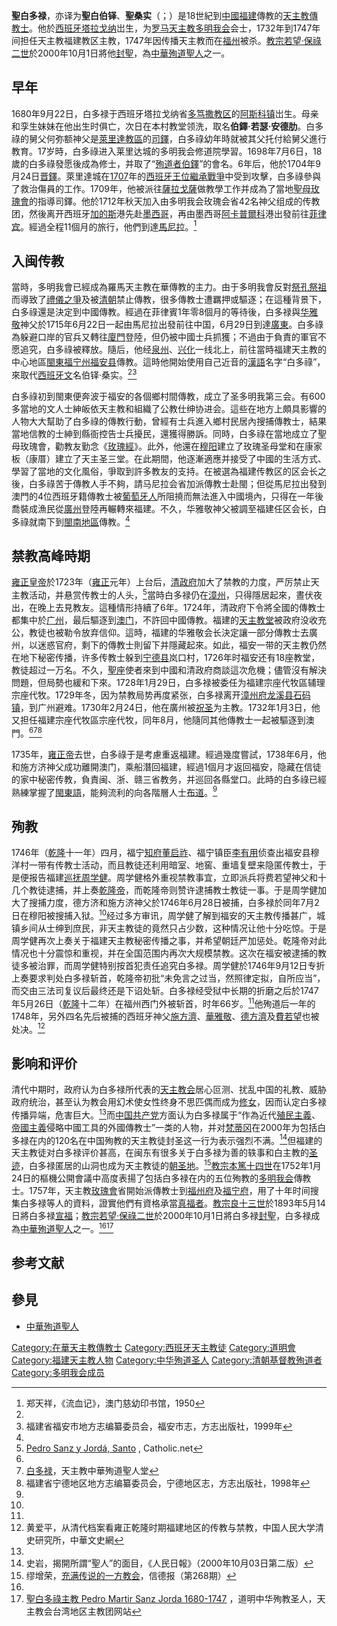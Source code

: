 {{Refimprove|time=2019-12-30T05:56:53+00:00}}
{{不是|百多祿}}
{{Infobox Christian leader
|type = bishop
|name=聖白多祿<br />San Pedro Sans y Jordá
|title = 天主教福建宗座代牧區宗座代牧
|term_start = 1732年1月3日
|term_end = 1747年5月26日
|ordination = 1704年9月24日
|consecration = 1730年2月24日
|previous_post = 褔建宗座代牧區輔理宗座代牧（1728年1月29日－1732年1月3日）
|birth_date={{birth date|1680|9|22}} 
|death_date={{death date and age|1747|5|26|1680|9|22}}
|feast_day= 
|venerated=[[羅馬天主教會|羅馬天主教會]]
|saint_title = [[天主教聖人|聖人]]
|image=Pedro Sanz i Yordà.jpg 
|imagesize=250px  
|caption=白多祿畫像 
|birth_place=[[File:Flag_of_New_Spain.svg|25px]] [[西班牙哈布斯堡王朝|西班牙]][[塔拉戈纳省|塔拉戈纳省]][[多笃撒教区|多笃撒教区]][[阿斯科|阿斯科镇]]
|death_place={{QING}}[[福建省|福建省]][[福州府|福州府]] 
|beatified_date=1893年5月14日
|beatified_place=
|beatified_by=[[教宗良十三世|教宗良十三世]] 
|canonized_date=2000年10月1日
|canonized_place=
|canonized_by=[[教宗若望·保祿二世|教宗若望·保祿二世]] 
|attributes= 
|patronage= 
|major_shrine= 
|suppressed_date= 
|issues=  
}} 

'''聖白多禄'''，亦译为'''聖白伯铎'''、'''聖桑实'''（{{lang-es|San Pedro Sans y Jordá}}；{{bd|1680年|9月22日|1747年|5月26日}}）是18世紀到[[中國|中國]][[福建|福建]]傳教的[[天主教|天主教]][[傳教士|傳教士]]。他於[[西班牙|西班牙]][[塔拉戈纳|塔拉戈纳]]岀生，为[[罗马天主教|罗马天主教]][[多明我会|多明我会]]会士，1732年到1747年间担任天主教福建教区主教，1747年因传播天主教而在[[福州|福州]]被杀。[[教宗若望·保祿二世|教宗若望·保祿二世]]於2000年10月1日將他[[封聖|封聖]]，為[[中華殉道聖人|中華殉道聖人]]之一。

== 早年 ==
1680年9月22日，白多禄于西班牙塔拉戈纳省[[多笃撒教区|多笃撒教区]]的[[阿斯科|阿斯科镇]]岀生。母亲和孪生妹妹在他出生时俱亡，次日在本村教堂领洗，取名'''伯鐸·若瑟·安德肋'''。白多祿的舅父何弥额神父是[[天主教萊里達教區|萊里達教區]]的[[司鐸|司鐸]]，白多祿幼年時就被其父托付給舅父進行教育。17岁時，白多祿进入莱里达城的多明我会修道院學習。1698年7月6日，18歲的白多祿發愿後成為修士，并取了“[[殉道者伯鐸|殉道者伯鐸]]”的會名。6年后，他於1704年9月24日[[晋鐸|晋鐸]]。萊里達城在[[1707|1707]]年的[[西班牙王位繼承戰爭|西班牙王位繼承戰爭]]中受到攻擊，白多祿參與了救治傷員的工作。1709年，他被派往[[薩拉戈薩|薩拉戈薩]]做教學工作并成為了當地[[聖母玫瑰會|聖母玫瑰會]]的指導司鐸。他於1712年秋天加入由多明我会玫瑰会省42名神父组成的传教团，然後离开西班牙[[加的斯|加的斯]]港先赴[[墨西哥|墨西哥]]，再由墨西哥[[阿卡普爾科|阿卡普爾科]]港出發前往[[菲律宾|菲律宾]]。經過全程11個月的旅行，他們到達[[馬尼拉|馬尼拉]]。<ref name="《流血记》">郑天祥，《流血记》，澳门慈幼印书馆，1950</ref>

== 入闽传教 ==
當時，多明我會已經成為羅馬天主教在華傳教的主力。由于多明我會反對[[祭孔|祭孔]][[祭祖|祭祖]]而導致了[[禮儀之爭|禮儀之爭]]及被[[清朝|清朝]]禁止傳教，很多傳教士遭羈押或驅逐；在這種背景下，白多祿還是決定到中國傳教。經過在菲律賓1年零8個月的等待後，白多禄與[[华雅敬|华雅敬]]神父於1715年6月22日一起由馬尼拉出發前往中国，6月29日到達[[廣東|廣東]]。白多祿為躲避口岸的官兵又轉往[[廈門|廈門]]登陸，但仍被中國士兵抓獲；不過由于負責的軍官不愿追究，白多祿被釋放。隨后，他经[[泉州|泉州]]、[[兴化县_(福建)|兴化]]一线北上，前往當時福建天主教的中心地區[[閩東|閩東]][[福宁州|福宁州]][[福安县|福安县]]傳教。這時他開始使用自己近音的[[漢語|漢語]]名字“白多祿”，來取代[[西班牙文|西班牙文]]名伯铎·桑实。<ref name="《流血记》"/><ref name="福安市志">福建省福安市地方志编纂委员会，福安市志，方志出版社，1999年</ref>

白多祿初到閩東便奔波于福安的各個鄉村間傳教，成立了圣多明我第三会。有600多當地的文人士紳皈依天主教和組織了公教仕绅协进会。這些在地方上頗具影響的人物大大幫助了白多祿的傳教行動，曾經有士兵進入鄉村民居內搜捕傳教士，結果當地信教的士紳到縣衙控告士兵擾民，還獲得勝訴。同時，白多祿在當地成立了聖母玫瑰會，勸教友勤念《[[玫瑰經|玫瑰經]]》。此外，他還在[[穆阳|穆阳]]建立了玫瑰圣母堂和在康家板（康厝）建立了天主圣三堂。在此期間，他逐漸適應并接受了中國的生活方式、學習了當地的文化風俗，爭取到許多教友的支持。在被選為福建传教区的区会长之後，白多祿苦于傳教人手不夠，請马尼拉会省加派傳教士赴閩；但從馬尼拉出發到澳門的4位西班牙籍傳教士被[[葡萄牙人|葡萄牙人]]所阻撓而無法進入中國境內，只得在一年後喬裝成漁民從[[廣州|廣州]]登陸再輾轉來福建。不久，华雅敬神父被調至福建任区会长，白多祿就南下到[[閩南地區|閩南地區]]傳教。<ref name="《流血记》"/>

== 禁教高峰時期 ==
[[雍正皇帝|雍正皇帝]]於1723年（[[雍正|雍正]]元年）上台后，[[清政府|清政府]]加大了禁教的力度，严厉禁止天主教活动，并悬赏传教士的人头，<ref name="Pedro Sanz y Jordá, Santo">[http://es.catholic.net/santoral/articulo.php?id=9797 Pedro Sanz y Jordá, Santo] {{Wayback|url=http://es.catholic.net/santoral/articulo.php?id=9797 |date=20140220123955 }}, Catholic.net</ref>當時白多禄仍在[[漳州|漳州]]，只得隱居起來，晝伏夜出，在晚上去見教友。這種情形持續了6年。1724年，清政府下令將全國的傳教士都集中於[[广州|广州]]，最后驅逐到[[澳门|澳门]]，不許回中國傳教。福建的[[天主教堂|天主教堂]]被政府没收充公，教徒也被勒令放弃信仰。這時，福建的华雅敬会长決定讓一部分傳教士去廣州，以迷惑官府，剩下的傳教士則留下并隱藏起來。如此，福安一带的天主教仍然在地下秘密传播，许多传教士躲到[[宁德县|宁德县]]岚口村，1726年时福安还有18座教堂，教徒超过一万名。不久，[[聖座|聖座]]使者來到中國和清政府商談這次危機；儘管沒有解決問題，但局勢也緩和下來。1728年1月29日，白多禄被委任为福建宗座代牧區辅理宗座代牧。1729年冬，因为禁教局势再度紧张，白多禄离开[[漳州府|漳州府]][[龙溪县|龙溪县]][[石码镇|石码镇]]，到广州避难。1730年2月24日，他在廣州被[[祝圣|祝圣]]为主教。1732年1月3日，他又担任福建宗座代牧區宗座代牧，同年8月，他隨同其他傳教士一起被驅逐到澳門。<ref name="福安市志"/><ref name="白多禄">[http://www.chinesemartyrs.ca/Saints/ViewSaints.aspx?id=89 白多禄]{{dead link|date=2018年1月 |bot=InternetArchiveBot |fix-attempted=yes }}，天主教中華殉道聖人堂</ref><ref name="宁德地区志">福建省宁德地区地方志编纂委员会，宁德地区志，方志出版社，1998年</ref>

1735年，[[雍正帝|雍正帝]]去世，白多祿于是考慮重返福建。經過幾度嘗試，1738年6月，他和施方济神父成功離開澳门，乘船潛回福建，經過1個月才返回福安，隐藏在信徒的家中秘密传教，負責闽、浙、赣三省教务，并巡回各縣堂口。此時的白多祿已經熟練掌握了[[閩東語|閩東語]]，能夠流利的向各階層人士[[布道|布道]]。<ref name="《流血记》"/>

== 殉教 ==
1746年（[[乾隆|乾隆]]十一年）四月，福宁[[知府|知府]][[董启祚|董启祚]]、福宁镇臣[[李有用|李有用]]侦查出福安县穆洋村一带有传教士活动，而且教徒还利用暗室、地窖、重墙复壁来隐匿传教士，于是便报告福建[[巡抚|巡抚]][[周学健|周学健]]。周学健格外重视禁教事宜，立即派兵将费若望神父和十几个教徒逮捕，并上奏[[乾隆帝|乾隆帝]]，而乾隆帝则赞许逮捕教士教徒一事。于是周学健加大了搜捕力度，德方济和施方济神父於1746年6月28日被捕，白多禄於同年7月2日在穆阳被搜捕入狱。<ref name="Pedro Sanz y Jordá, Santo"/>经过多方审讯，周学健了解到福安的天主教传播甚广，城镇乡间从士绅到庶民，非天主教徒的竟然只占少数，这种情况让他十分吃惊。于是周学健再次上奏关于福建天主教秘密传播之事，并希望朝廷严加惩处。乾隆帝对此情况也十分震惊和重视，并在全国范围内再次大规模禁教。这次在福安被逮捕的教徒多被治罪，而周学健特别按首犯责任追究白多禄。周学健於1746年9月12日专折上奏要求判处白多禄斩首，乾隆帝初批“未免言之过当，然照律定拟，自所应当”，而交由三法司复议后最终还是下诏处斩。白多禄经受狱中长期的折磨之后於1747年5月26日（[[乾隆|乾隆]]十二年）在福州西门外被斩首，时年66岁。<ref name="《流血记》"/>他殉道后一年的1748年，另外四名先后被捕的西班牙神父[[施方濟|施方濟]]、[[華雅敬|華雅敬]]、[[德方濟|德方濟]]及[[費若望|費若望]]也被处决。<ref name="从清代档案看雍正乾隆时期福建地区的传教与禁教">黄爱平，从清代档案看雍正乾隆时期福建地区的传教与禁教，中国人民大学清史研究所，中華文史網</ref>

== 影响和评价 ==
清代中期时，政府认为白多禄所代表的[[天主教会|天主教会]]居心叵测、扰乱中国的礼教、威胁政府统治，甚至认为教会用幻术使女性终身不思匹偶而成为[[修女|修女]]，因而认定白多禄传播异端，危害巨大。<ref name="从清代档案看雍正乾隆时期福建地区的传教与禁教"/>而[[中国共产党|中国共产党]]方面认为白多禄属于“作為近代[[殖民主義|殖民主義]]、[[帝國主義|帝國主義]]侵略中國工具的外國傳教士”一类的人物，并对[[梵蒂冈|梵蒂冈]]在2000年为包括白多禄在内的120名在中国殉教的天主教徒封圣这一行为表示强烈不满。<ref name="揭開所謂“聖人”的面目">史岩，揭開所謂“聖人”的面目，《人民日報》（2000年10月03日第二版）</ref>但福建的天主教徒对白多禄评价甚高，在闽东有很多关于白多禄为善的轶事和白主教的[[圣迹|圣迹]]，白多禄匿居的山洞也成为天主教徒的[[朝圣地|朝圣地]]。<ref name="充满传说的一方教会">缪增荣，[http://www.chinacatholic.org/XindeNews.asp?Id=5263 充满传说的一方教会]{{dead link|date=July 2015}}，信德报（第268期）</ref>[[教宗本篤十四世|教宗本篤十四世]]在1752年1月24日的樞機公開會議中高度表揚了包括白多禄在内的五位殉教的[[多明我会|多明我会]]傳教士。1757年，天主教[[玫瑰會|玫瑰會]]省開始派傳教士到[[福州府|福州府]]及[[福宁府|福宁府]]，用了十年时间搜集白多禄等人的資料，證實他們有資格承當[[真福者|真福者]]。[[教宗良十三世|教宗良十三世]]於1893年5月14日將白多禄[[宣福|宣福]]；[[教宗若望·保祿二世|教宗若望·保祿二世]]於2000年10月1日將白多禄[[封聖|封聖]]，白多禄成為[[中華殉道聖人|中華殉道聖人]]之一。<ref name="《流血记》"/><ref name="">[http://www.catholic.org.tw/dominicanfamily/saints_china.htm#%E8%81%96%E7%99%BD%E5%A4%9A%E7%A5%BF%E4%B8%BB%E6%95%99 聖白多祿主教 Pedro Martir Sanz Jorda 1680-1747] {{webarchive|url=https://web.archive.org/web/20081203161040/http://www.catholic.org.tw/dominicanfamily/saints_china.htm |date=2008-12-03 }}，道明中华殉教圣人，天主教会台湾地区主教团网站</ref>

== 参考文献 ==
{{Reflist|2}}

==參見==
*[[中華殉道聖人|中華殉道聖人]]

{{赴华外国传教士列表}}
{{中国基督教史|清}}

{{DEFAULTSORT:Sanz i Yordà, Pedro}}
[[Category:在華天主教傳教士|Category:在華天主教傳教士]]
[[Category:西班牙天主教徒|Category:西班牙天主教徒]]
[[Category:道明會|Category:道明會]]
[[Category:福建天主教人物|Category:福建天主教人物]]
[[Category:中华殉道圣人|Category:中华殉道圣人]]
[[Category:清朝基督教殉道者|Category:清朝基督教殉道者]]
[[Category:多明我会成员|Category:多明我会成员]]